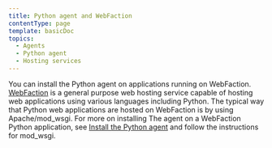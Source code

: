 ```yaml
---
title: Python agent and WebFaction
contentType: page
template: basicDoc
topics:
  - Agents
  - Python agent
  - Hosting services
---
```


You can install the Python agent on applications running on WebFaction. [WebFaction](http://www.webfaction.com/) is a general purpose web hosting service capable of hosting web applications using various languages including Python. The typical way that Python web applications are hosted on WebFaction is by using Apache/mod_wsgi. For more on installing The agent on a WebFaction Python application, see [Install the Python agent](/docs/agents/python-agent/installation-configuration/python-agent-installation) and follow the instructions for mod_wsgi.

